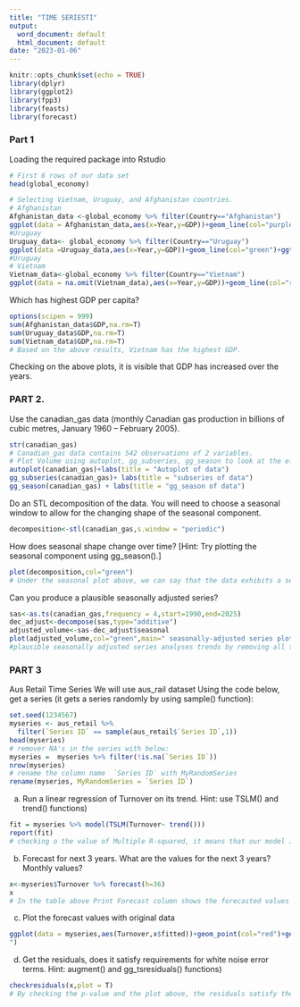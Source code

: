 ---
title: "TIME SERIESTI"
output:
  word_document: default
  html_document: default
date: "2023-01-06"
---
```{r setup, include=FALSE}
knitr::opts_chunk$set(echo = TRUE)
library(dplyr)
library(ggplot2)
library(fpp3)
library(feasts)
library(forecast)
```

### Part 1
Loading the required package into Rstudio
```{r}

# First 6 rows of our data set
head(global_economy)

# Selecting Vietnam, Uruguay, and Afghanistan countries.
# Afghanistan 
Afghanistan_data <-global_economy %>% filter(Country=="Afghanistan")
ggplot(data = Afghanistan_data,aes(x=Year,y=GDP))+geom_line(col="purple")+ggtitle("GDP per capita over time for Afghanistan")
#Uruguay
Uruguay_data<- global_economy %>% filter(Country=="Uruguay")
ggplot(data =Uruguay_data,aes(x=Year,y=GDP))+geom_line(col="green")+ggtitle("GDP per capita over time for Uruguay")
#Uruguay
# Vietnam
Vietnam_data<-global_economy %>% filter(Country=="Vietnam")
ggplot(data = na.omit(Vietnam_data),aes(x=Year,y=GDP))+geom_line(col="red")+ggtitle("GDP per capita over time for Vietnam")
```

Which has highest GDP per capita?
```{r}
options(scipen = 999)
sum(Afghanistan_data$GDP,na.rm=T)
sum(Uruguay_data$GDP,na.rm=T)
sum(Vietnam_data$GDP,na.rm=T)
# Based on the above results, Vietnam has the highest GDP.
```
Checking on the above plots, it is visible that GDP has increased over the years. 


### PART 2.
Use the canadian_gas data (monthly Canadian gas production in billions of cubic metres, January 1960 – February 2005).
```{r}
str(canadian_gas)
# Canadian_gas data contains 542 observations of 2 variables.
# Plot Volume using autoplot, gg_subseries, gg_season to look at the effect of changing seasonality over time
autoplot(canadian_gas)+labs(title = "Autoplot of data")
gg_subseries(canadian_gas)+ labs(title = "subseries of data")
gg_season(canadian_gas) + labs(title = "gg_season of data")
```
Do an STL decomposition of the data. You will need to choose a seasonal window to allow for the changing shape of the seasonal component.
```{r}
decomposition<-stl(canadian_gas,s.window = "periodic")
```
How does seasonal shape change over time? [Hint: Try plotting the seasonal component using gg_season().]
```{r}
plot(decomposition,col="green")
# Under the seasonal plot above, we can say that the data exhibits a seasonal pattern

```

Can you produce a plausible seasonally adjusted series?
```{r}
sas<-as.ts(canadian_gas,frequency = 4,start=1990,end=2025)
dec_adjust<-decompose(sas,type="additive")
adjusted_volume<-sas-dec_adjust$seasonal
plot(adjusted_volume,col="green",main=" seasonally-adjusted series plot")
#plausible seasonally adjusted series analyses trends by removing all the noises present.
```



### PART 3 
Aus Retail Time Series
We will use aus_rail dataset
Using the code below, get a series (it gets a series randomly by using sample() function):
```{r}
set.seed(1234567)
myseries <- aus_retail %>%
  filter(`Series ID` == sample(aus_retail$`Series ID`,1)) 
head(myseries)
# remover NA's in the series with below:
myseries =  myseries %>% filter(!is.na(`Series ID`)) 
nrow(myseries)
# rename the column name  `Series ID` with MyRandomSeries
rename(myseries, MyRandomSeries = `Series ID`)
```
a) Run a linear regression of Turnover on its trend. Hint: use TSLM() and trend() functions)
```{r}
fit = myseries %>% model(TSLM(Turnover~ trend()))
report(fit)
# checking o the value of Multiple R-squared, it means that our model is 93.59 accurate
```
b) Forecast for next 3 years. What are the values for the next 3 years? Monthly values?
```{r}
x<-myseries$Turnover %>% forecast(h=36)
x
# In the table above Print Forecast column shows the forecasted values of the next 3 years
```
c) Plot the forecast values with original data
```{r}
ggplot(data = myseries,aes(Turnover,x$fitted))+geom_point(col="red")+geom_smooth(col="green")+ggtitle("forecast values Vs original data
")
```


d) Get the residuals, does it satisfy requirements for white noise error terms. Hint: augment() and gg_tsresiduals() functions)
```{r}
checkresiduals(x,plot = T)
# By checking the p-value and the plot above, the residuals satisfy the requirements for white noise error terms.
```


